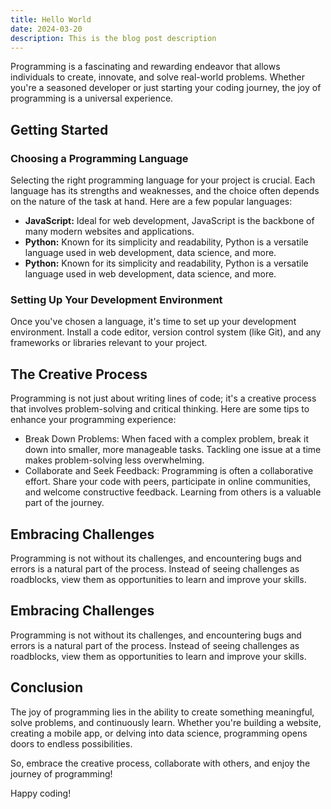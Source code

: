 ```yaml
---
title: Hello World
date: 2024-03-20
description: This is the blog post description
---
```


Programming is a fascinating and rewarding endeavor that allows individuals to create, innovate, and solve real-world problems. Whether you're a seasoned developer or just starting your coding journey, the joy of programming is a universal experience.

## Getting Started

### Choosing a Programming Language

Selecting the right programming language for your project is crucial. Each language has its strengths and weaknesses, and the choice often depends on the nature of the task at hand. Here are a few popular languages:

- **JavaScript:** Ideal for web development, JavaScript is the backbone of many modern websites and applications.
- **Python:** Known for its simplicity and readability, Python is a versatile language used in web development, data science, and more.
- **Python:** Known for its simplicity and readability, Python is a versatile language used in web development, data science, and more.

### Setting Up Your Development Environment

Once you've chosen a language, it's time to set up your development environment. Install a code editor, version control system (like Git), and any frameworks or libraries relevant to your project.

## The Creative Process

Programming is not just about writing lines of code; it's a creative process that involves problem-solving and critical thinking. Here are some tips to enhance your programming experience:

- Break Down Problems: When faced with a complex problem, break it down into smaller, more manageable tasks. Tackling one issue at a time makes problem-solving less overwhelming.
- Collaborate and Seek Feedback: Programming is often a collaborative effort. Share your code with peers, participate in online communities, and welcome constructive feedback. Learning from others is a valuable part of the journey.

## Embracing Challenges

Programming is not without its challenges, and encountering bugs and errors is a natural part of the process. Instead of seeing challenges as roadblocks, view them as opportunities to learn and improve your skills.

## Embracing Challenges

Programming is not without its challenges, and encountering bugs and errors is a natural part of the process. Instead of seeing challenges as roadblocks, view them as opportunities to learn and improve your skills.

## Conclusion

The joy of programming lies in the ability to create something meaningful, solve problems, and continuously learn. Whether you're building a website, creating a mobile app, or delving into data science, programming opens doors to endless possibilities.

So, embrace the creative process, collaborate with others, and enjoy the journey of programming!

Happy coding!
